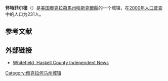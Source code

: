 {{Infobox settlement
|official_name            = 怀特菲尔德<br>Whitefield, Oklahoma
|settlement_type          = [[鎮|鎮]]
|nickname                 = 
|motto                    =

<!-- Images -->
|image_skyline            = 
|imagesize                = 
|image_caption            = 
|image_flag               = 
|image_seal               =

<!-- Maps -->
|image_map                = OKMap-doton-Whitefield.PNG
|mapsize                  = 250px
|map_caption              = 怀特菲尔德在俄克拉何马州的位置
|image_map1               = 
|mapsize1                 = 
|map_caption1             =

<!-- Location -->
|subdivision_type         = 国家
|subdivision_name         = [[美国|美国]]
|subdivision_type1        = [[美國行政區劃|州]]
|subdivision_name1        = [[奧克拉荷馬州|奧克拉荷馬州]]
|subdivision_type2        = [[俄克拉何马州行政区划|县]]
|subdivision_name2        = [[哈斯克爾縣_(奧克拉荷馬州)|哈斯克爾縣]]

<!-- Government -->
|government_footnotes     = 
|government_type          = 
|leader_title             = 
|leader_name              = 
|leader_title1            = 
|leader_name1             = 
|established_title        = 
|established_date         =

<!-- Area -->
|unit_pref  =  Imperial
|area_footnotes           = 
|area_magnitude           = 
|area_total_km2           = 6.8
|area_land_km2            = 6.3
|area_water_km2           = 0.4
|area_total_sq_mi         = 2.6
|area_land_sq_mi          = 2.4
|area_water_sq_mi         = 0.2

<!-- Population -->
|population_as_of         = [[2000年美国人口普查|2000]]
|population_footnotes     = 
|population_total         = 231
|population_density_km2   = 36.4
|population_density_sq_mi = 94.4

<!-- General information -->
|timezone                 = [[北美中部时区|北美中部 (CST)]]
|utc_offset               = -6
|timezone_DST             = CDT
|utc_offset_DST           = -5
|elevation_footnotes      = 
|elevation_m              = 171
|elevation_ft             = 561
|coordinates_display      = inline,title
|coordinates_type         = region:US_type:city
|latd = 35 |latm = 15 |lats = 12 |latNS = N
|longd = 95 |longm = 14 |longs = 16 |longEW = W

<!-- Area/postal codes & others -->
|postal_code_type         = [[美國郵區編號|郵區編號]]
|postal_code              = 74472
|area_code                = [[area_codes_539_and_918|539/918]]
|blank_name               = [[聯邦資料處理標準|FIPS代码]]
|blank_info               = 40-80800{{GR|2}}
|blank1_name              = [[地名信息系统|GNIS]]特征ID
|blank1_info              = 1099723{{GR|3}}
|website                  = 
|footnotes                = 
}}
'''怀特菲尔德'''（{{lang-en|Whitefield}}）是[[美国|美国]][[奧克拉荷馬州|奧克拉荷馬州]][[哈斯克爾縣_(奧克拉荷馬州)|哈斯克爾縣]]的一个城镇，在[[2000年美国人口普查|2000年人口普查]]中的人口为231人。

==参考文献==
{{Reflist}}

==外部链接==
* [https://web.archive.org/web/20090501032822/http://www.inhaskell.com/ Whitefield, Haskell County Independent News]


[[Category:俄克拉何马州城镇|Category:俄克拉何马州城镇]]